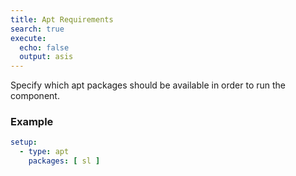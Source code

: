 ```yaml
---
title: Apt Requirements
search: true
execute:
  echo: false
  output: asis
---
```


Specify which apt packages should be available in order to run the component.

### Example

```yaml
setup:
  - type: apt
    packages: [ sl ]

```



